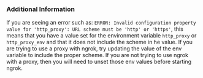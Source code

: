 ### Additional Information

If you are seeing an error such as: `ERROR: Invalid configuration property value for 'http_proxy': URL scheme must be 'http' or 'https'`, this means that you have a value set for the environment variable `http_proxy` or `http_proxy_env` and that it does not include the scheme in he value. If you are trying to use a proxy with ngrok, try updating the value of the env variable to include the proper scheme. If you are not trying to use ngrok with a proxy, then you will need to unset those env values before starting ngrok.
